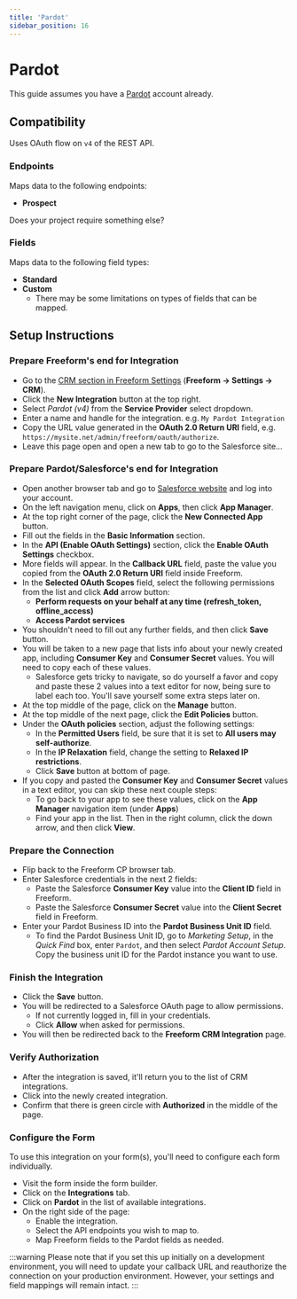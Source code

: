```yaml
---
title: 'Pardot'
sidebar_position: 16
---
```



# Pardot<Badge type="pro" text="Pro" />

This guide assumes you have a [Pardot](https://www.pardot.com) account already.

## Compatibility

Uses OAuth flow on `v4` of the REST API.

### Endpoints

Maps data to the following endpoints:

- **Prospect**

Does your project require something else? &nbsp; <PrimaryButtonWithLink to='/support/' label='Contact Us' />

### Fields

Maps data to the following field types:

- **Standard**
- **Custom**
  - There may be some limitations on types of fields that can be mapped.

## Setup Instructions

<VerticalStepWrapper>
<StepMarkdown>

### Prepare Freeform's end for Integration

- Go to the [CRM section in Freeform Settings](../configuration/settings.mdx#crm) (**Freeform → Settings → CRM**).
- Click the **New Integration** button at the top right.
- Select _Pardot (v4)_ from the **Service Provider** select dropdown.
- Enter a name and handle for the integration. e.g. `My Pardot Integration`
- Copy the URL value generated in the **OAuth 2.0 Return URI** field, e.g. `https://mysite.net/admin/freeform/oauth/authorize`.
- Leave this page open and open a new tab to go to the Salesforce site...

</StepMarkdown>
<StepMarkdown>

### Prepare Pardot/Salesforce's end for Integration

- Open another browser tab and go to [Salesforce website](https://login.salesforce.com) and log into your account.
- On the left navigation menu, click on **Apps**, then click **App Manager**.
- At the top right corner of the page, click the **New Connected App** button.
- Fill out the fields in the **Basic Information** section.
- In the **API (Enable OAuth Settings)** section, click the **Enable OAuth Settings** checkbox.
- More fields will appear. In the **Callback URL** field, paste the value you copied from the **OAuth 2.0 Return URI** field inside Freeform.
- In the **Selected OAuth Scopes** field, select the following permissions from the list and click **Add** arrow button:
  - **Perform requests on your behalf at any time (refresh_token, offline_access)**
  - **Access Pardot services**
- You shouldn't need to fill out any further fields, and then click **Save** button.
- You will be taken to a new page that lists info about your newly created app, including **Consumer Key** and **Consumer Secret** values. You will need to copy each of these values.
  - Salesforce gets tricky to navigate, so do yourself a favor and copy and paste these 2 values into a text editor for now, being sure to label each too. You'll save yourself some extra steps later on.
- At the top middle of the page, click on the **Manage** button.
- At the top middle of the next page, click the **Edit Policies** button.
- Under the **OAuth policies** section, adjust the following settings:
  - In the **Permitted Users** field, be sure that it is set to **All users may self-authorize**.
  - In the **IP Relaxation** field, change the setting to **Relaxed IP restrictions**.
  - Click **Save** button at bottom of page.
- If you copy and pasted the **Consumer Key** and **Consumer Secret** values in a text editor, you can skip these next couple steps:
  - To go back to your app to see these values, click on the **App Manager** navigation item (under **Apps**)
  - Find your app in the list. Then in the right column, click the down arrow, and then click **View**.

</StepMarkdown>
<StepMarkdown>

### Prepare the Connection

- Flip back to the Freeform CP browser tab.
- Enter Salesforce credentials in the next 2 fields:
  - Paste the Salesforce **Consumer Key** value into the **Client ID** field in Freeform.
  - Paste the Salesforce **Consumer Secret** value into the **Client Secret** field in Freeform.
- Enter your Pardot Business ID into the **Pardot Business Unit ID** field.
  - To find the Pardot Business Unit ID, go to _Marketing Setup_, in the _Quick Find_ box, enter `Pardot`, and then select _Pardot Account Setup_. Copy the business unit ID for the Pardot instance you want to use.

</StepMarkdown>
<StepMarkdown>

### Finish the Integration

- Click the **Save** button.
- You will be redirected to a Salesforce OAuth page to allow permissions.
  - If not currently logged in, fill in your credentials.
  - Click **Allow** when asked for permissions.
- You will then be redirected back to the **Freeform CRM Integration** page.

</StepMarkdown>
<StepMarkdown>

### Verify Authorization

- After the integration is saved, it'll return you to the list of CRM integrations.
- Click into the newly created integration.
- Confirm that there is green circle with **Authorized** in the middle of the page.

</StepMarkdown>
<StepMarkdown>

### Configure the Form

To use this integration on your form(s), you'll need to configure each form individually.

- Visit the form inside the form builder.
- Click on the **Integrations** tab.
- Click on **Pardot** in the list of available integrations.
- On the right side of the page:
  - Enable the integration.
  - Select the API endpoints you wish to map to.
  - Map Freeform fields to the Pardot fields as needed.

</StepMarkdown>
</VerticalStepWrapper>

:::warning
Please note that if you set this up initially on a development environment, you will need to update your callback URL and reauthorize the connection on your production environment. However, your settings and field mappings will remain intact.
:::
